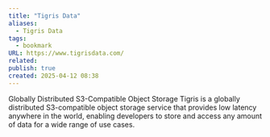```yaml
---
title: "Tigris Data"
aliases:
  - Tigris Data
tags:
  - bookmark
URL: https://www.tigrisdata.com/
related: 
publish: true
created: 2025-04-12 08:38
---
```




Globally Distributed
S3-Compatible Object Storage
Tigris is a globally distributed S3-compatible object storage service that provides low latency anywhere in the world, enabling developers to store and access any amount of data for a wide range of use cases.